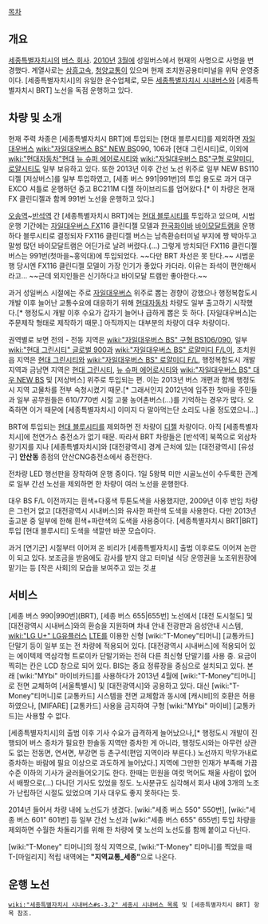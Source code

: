 [[목차]]

== 개요 ==
[[세종특별자치시]]의 [[버스 회사]]. [[2010년]] [[3월]]에 성일버스에서 현재의 사명으로 사명을 변경했다.  계열사로는 [[삼흥고속]], [[청양교통]]이 있으며 현재 조치원공용터미널을 위탁 운영중이다. [세종특별자치시]의 유일한 운수업체로, 모든 [[세종특별자치시 시내버스]]와 [세종특별자치시 BRT] 노선을 독점 운행하고 있다.

== 차량 및 소개 ==
현재 주력 차종은 [세종특별자치시 BRT]에 투입되는 [현대 블루시티]를 제외하면 [[자일대우버스]] [[wiki:"자일대우버스 BS" NEW BS]]090, 106과 [현대 그린시티]로, 이외에 [[wiki:"현대자동차"현대]] [[뉴 슈퍼 에어로시티]]와 [[wiki:"자일대우버스 BS"구형 로얄미디, 로얄시티]]도 일부 보유하고 있다. 또한 2013년 이후 간선 노선 위주로 일부 NEW BS110 디젤 [저상버스]를 일부 투입하였고, [세종 버스 991|991번]의 투입 용도로 과거 대구 EXCO 셔틀로 운행하던 중고 BC211M 디젤 하이브리드를 업어왔다.[* 이 차량은 현재 FX 클린디젤과 함께 991번 노선을 운행하고 있다.]

[[오송역]]~[[반석역]] 간 [세종특별자치시 BRT]에는 [[현대 블루시티]]를 투입하고 있으며, 시범운행 기간에는 [[자일대우버스 FX]]116 클린디젤 모델과 [[한국화이바]] [[바이모달트램]]을 운행하다 블루시티로 결정되자 FX116 클린디젤 버스는 남측환승터미널 부지에 짱 박아두고 말썽 많던 바이모달트램은 어딘가로 날려 버렸다.(...) 그렇게 방치되던 FX116 클린디젤 버스는 991번(첫마을~홍익대)에 투입되었다. ~~다만 BRT 차선은 못 탄다.~~ 시범운행 당시엔 FX116 클린디젤 모델이 가장 인기가 좋았다 카더라. 이유는 좌석이 편안해서라고... ~~근데 외지인들은 신기하다고 바이모달 트램만 좋아한다.~~

과거 성일버스 시절에는 주로 [[자일대우버스]] 위주로 뽑는 경향이 강했으나 행정복합도시 개발 이후 늘어난 교통수요에 대응하기 위해 [[현대자동차]] 차량도 일부 출고하기 시작했다.[* 행정도시 개발 이후 수요가 갑자기 늘어나 급하게 뽑은 듯 하다. [자일대우버스]는 주문제작 형태로 제작하기 때문.] 아직까지는 대부분의 차량이 대우 차량이다.

권역별로 보면 전의 - 전동 지역은 [[wiki:"자일대우버스 BS" 구형 BS106/090]], 일부 [[wiki:"현대 그린시티" 글로벌 900]]과 [[wiki:"자일대우버스 BS" 로얄미디 F/L]]이, 조치원읍 지역은 [[현대 그린시티]]와 [[wiki:"자일대우버스 BS" 로얄미디 F/L]], 행정복합도시 개발지역과 금남면 지역은 [[현대 그린시티]], [[현대 슈퍼 에어로시티|뉴 슈퍼 에어로시티]]와 [[wiki:"자일대우버스 BS" 대우 NEW BS]] 및 [저상버스] 위주로 투입되는 편. 이는 2013년 버스 개편과 함께 행정도시 지역 고물차를 전부 숙청시켰기 때문.[* 그래서인지 2012년에 입주한 첫마을 주민들과 일부 공무원들은 610/770번 시절 고물 농어촌버스(…)를 기억하는 경우가 많다. 오죽하면 이거 때문에 [세종특별자치시] 이미지 다 말아먹는단 소리도 나올 정도였으니...]

BRT에 투입되는 [[현대 블루시티]]를 제외하면 전 차량이 [[디젤]] 차량이다. 아직 [세종특별자치시]에 천연가스 충전소가 없기 때문. 따라서 BRT 차량들은 [반석역] 북쪽으로 외삼차량기지를 지나 [세종특별자치시]와 [대전광역시] 경계 근처에 있는 [대전광역시] [유성구] '''안산동''' 종점의 안산CNG충전소에서 충전한다.

전차량 LED 행선판을 장착하여 운행 중이다. 1일 5왕복 미만 시골노선이 수두룩한 관계로 일부 간선 노선을 제외하면 한 차량이 여러 노선을 운행한다.

대우 BS F/L 이전까지는 흰색+다홍색 투톤도색을 사용했지만, 2009년 이후 반입 차량은 그런거 없고 [대전광역시 시내버스]와 유사한 파란색 도색을 사용한다. 다만 2013년 출고분 중 일부에 한해 흰색+파란색의 도색을 사용중이다. [세종특별자치시 BRT|BRT] 투입 [현대 블루시티] 도색을 색깔만 바꾼 모습이다.

과거 [연기군] 시절부터 이어져 온 비리가 [세종특별자치시] 출범 이후로도 이어져 논란이 되고 있다. 보조금을 받음에도 감사를 받지 않고 터미널 식당 운영권을 노조위원장에 맡기는 등 [작은 사회]의 모습을 보여주고 있는 것.[http://news.hankooki.com/lpage/society/201309/h2013093020113674990.htm #]
== 서비스 ==
[세종 버스 990|990번](BRT), [세종 버스 655|655번] 노선에서 [대전 도시철도] 및 [대전광역시 시내버스]와의 환승을 지원하며 차내 안내 전광판과 음성안내 시스템, [[wiki:"LG U+" LG유플러스]] [[LTE]]를 이용한 신형 [wiki:"T-Money"티머니] [교통카드] 단말기 등이 일부 또는 전 차량에 적용되어 있다. [대전광역시 시내버스]에 적용되어 있는 에이텍제 역삼각형 트로이카 단말기와는 전혀 다른 최신형 단말기를 사용 중. 요금이 찍히는 칸은 LCD 창으로 되어 있다. BIS는 중요 정류장을 중심으로 설치되고 있다. 본래 [wiki:"MYbi" 마이비카드]를 사용하다가 2013년 4월에 [wiki:"T-Money"티머니]로 전면 교체하여 [서울특별시] 및 [대전광역시]와 공용하고 있다. 대신 [wiki:"T-Money"티머니]로 [교통카드] 시스템을 전면 교체함과 동시에 [캐시비]의 호환은 허용하였으나, [MIFARE] [교통카드] 사용을 금지하여 구형 [wiki:"MYbi" 마이비] [교통카드]는 사용할 수 없다.

[세종특별자치시]의 출범 이후 기사 수요가 급격하게 늘어났으나,[* 행정도시 개발이 진행되어 버스 증차가 필요한 한솔동 지역만 증차한 게 아니라, 행정도시와는 아무런 상관도 없는 전동면, 연서면, 부강면 등 촌구석(편입 지역이라 부른다.) 노선까지 막무가내로 증차하는 바람에 필요 이상으로 과도하게 늘어났다.] 지역에 그만한 인재가 부족해 가끔 수준 이하의 기사가 굴러들어오기도 한다. 한때는 민원을 여럿 먹어도 채울 사람이 없어서 배짱으로(...) 다니던 기사도 있었을 정도. 노사분규도 심각해서 회사 내에 3개의 노조가 난립하던 시절도 있었으며 기사 대우도 좋지 못하다는 듯. 

2014년 들어서 차량 내에 노선도가 생겼다. [wiki:"세종 버스 550" 550번], [wiki:"세종 버스 601" 601번] 등 일부 간선 노선과 [wiki:"세종 버스 655" 655번] 투입 차량을 제외하면 수월한 차돌리기를 위해 한 차량에 몇 노선의 노선도를 함께 붙이고 다닌다.

[wiki:"T-Money" 티머니]의 정식 지역으로, [wiki:"T-Money" 티머니]를 찍었을 때 T-[마일리지] 적립 내역에는 '''"지역교통_세종"'''으로 나온다.

== 운행 노선 ==
 [[wiki:"세종특별자치시 시내버스#s-3.2" 세종시 시내버스 목록]] 및 [세종특별자치시 BRT] 항목 참조.
